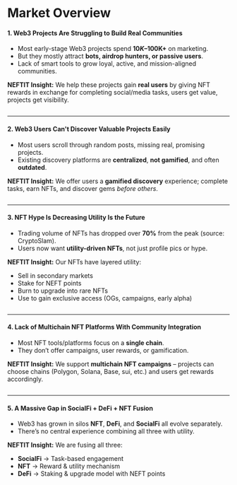 # Market Overview

#### 1. **Web3 Projects Are Struggling to Build Real Communities**

* Most early-stage Web3 projects spend **$10K–$100K+** on marketing.
* But they mostly attract **bots, airdrop hunters, or passive users**.
* Lack of smart tools to grow loyal, active, and mission-aligned communities.



**NEFTIT Insight:** We help these projects gain **real users** by giving NFT rewards in exchange for completing social/media tasks, users get value, projects get visibility.

<figure><img src="/images/Docs-01.jpg" alt=""/><figcaption/></figure>

***

#### 2. **Web3 Users Can't Discover Valuable Projects Easily**

* Most users scroll through random posts, missing real, promising projects.
* Existing discovery platforms are **centralized**, **not gamified**, and often **outdated**.



**NEFTIT Insight:** We offer users a **gamified discovery** experience; complete tasks, earn NFTs, and discover gems _before others_.

<figure><img src="/images/Docs-02.jpg" alt=""/><figcaption/></figure>

***

#### 3. **NFT Hype Is Decreasing Utility Is the Future**

* Trading volume of NFTs has dropped over **70%** from the peak (source: CryptoSlam).
* Users now want **utility-driven NFTs**, not just profile pics or hype.



**NEFTIT Insight:** Our NFTs have layered utility:

* Sell in secondary markets
* Stake for NEFT points
* Burn to upgrade into rare NFTs
* Use to gain exclusive access (OGs, campaigns, early alpha)

<figure><img src="/images/Docs-03.jpg" alt=""/><figcaption/></figure>

***

#### 4. **Lack of Multichain NFT Platforms With Community Integration**

* Most NFT tools/platforms focus on a **single chain**.
* They don’t offer campaigns, user rewards, or gamification.



**NEFTIT Insight:** We support **multichain NFT campaigns** – projects can choose chains (Polygon, Solana, Base, sui, etc.) and users get rewards accordingly.

<figure><img src="https://2129278844-files.gitbook.io/~/files/v0/b/gitbook-x-prod.appspot.com/o/spaces%2FLMbEt1qx1J9eQQE1Xx8F%2Fuploads%2Fur1OWDQbo7sDEc80FIHd%2FWhatsApp%20Image%202025-06-15%20at%2018.02.24_5fcfa9d8.jpg?alt=media&#x26;token=b9e3b656-1825-4259-9f8f-a75c9ffd475b" alt=""/><figcaption/></figure>

***

#### 5. **A Massive Gap in SocialFi + DeFi + NFT Fusion**

* Web3 has grown in silos **NFT**, **DeFi**, and **SocialFi** all evolve separately.
* There’s no central experience combining all three with utility.



**NEFTIT Insight:** We are fusing all three:

* **SocialFi** → Task-based engagement
* **NFT** → Reward & utility mechanism
* **DeFi** → Staking & upgrade model with NEFT points

<figure><img src="https://2129278844-files.gitbook.io/~/files/v0/b/gitbook-x-prod.appspot.com/o/spaces%2FLMbEt1qx1J9eQQE1Xx8F%2Fuploads%2F11sfZeoW81VE74zncHHh%2FWhatsApp%20Image%202025-06-15%20at%2018.19.42_2fd166d1.jpg?alt=media&#x26;token=7ac188ff-c483-4b84-8abb-ad8361aa6592" alt=""/><figcaption/></figure>
